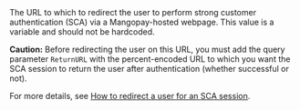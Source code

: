 <ResponseField name="RedirectURL" type="string" >    
The URL to which to redirect the user to perform strong customer authentication (SCA) via a Mangopay-hosted webpage. This value is a variable and should not be hardcoded. 

**Caution:** Before redirecting the user on this URL, you must add the query parameter `ReturnURL`  with the percent-encoded URL to which you want the SCA session to return the user after authentication (whether successful or not). 

For more details, see [How to redirect a user for an SCA session](/guides/users/sca#how-to-redirect-a-user-for-an-sca-session).
</ResponseField>